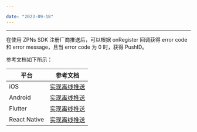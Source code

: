 ```yaml
---

date: "2023-09-18"
---
```


<Title>如何获取离线推送 PushID？</Title>





- - -

在使用 ZPNs SDK 注册厂商推送后，可以根据 onRegister 回调获得 error code 和 error message，且当 error code 为 0 时，获得 PushID。

参考文档如下所示：

| 平台 | 参考文档 |
| -- | -- |
| iOS | <a href="https://doc-zh.zego.im/article/12788#HowToGetPushID" target="_blank">实现离线推送</a> |
| Android | <a href="https://doc-zh.zego.im/article/12729#HowToGetPushID" target="_blank">实现离线推送</a> | 
| Flutter | <a href="https://doc-zh.zego.im/article/15693#HowToGetPushID" target="_blank">实现离线推送</a> | 
| React Native | <a href="https://doc-zh.zego.im/article/16831#HowToGetPushID" target="_blank">实现离线推送</a> | 
